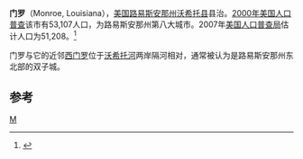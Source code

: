 {{otheruses|门罗}}
{{Infobox settlement
| name                            = Monroe, Louisiana
| native_name                     = 
| native_name_lang                = <!-- ISO 639-2 code e.g. "fr" for French. If more than one, use {{lang}} instead -->
| settlement_type                 = [[路易斯安那州城镇列表|城镇]]
| image_skyline                   = Francis Towers.jpg
| imagesize                       = 
| image_alt                       = 
| image_caption                   = Francis Tower
| image_flag                      = 
| flag_alt                        = 
| image_seal                      = 
| seal_size                       = 
| seal_alt                        = 
| nickname                        = Twin Cities of Northeast Louisiana
| motto                           = "One City, One Future"
| image_map                       = File:Ouachita Parish Louisiana Incorporated and Unincorporated areas Monroe Highlighted.svg
| map_alt                         = 
| map_caption                     = Location of Monroe in Ouachita Parish, Louisiana.
| pushpin_map                     = 
| pushpin_label                   = 
| pushpin_label_position          = 
| pushpin_map_alt                 = 
| pushpin_map_caption             = 
| coordinates                     = {{coord|32|30|34|N|92|07|06|W|display=inline,title}}
| coor_pinpoint                   = 
| coordinates_footnotes           = 
| subdivision_type                = 國家
| subdivision_name                = {{flag|United States}}
| subdivision_type1               = [[美国州份|州份]]
| subdivision_name1               = {{flag|Louisiana}}
| subdivision_type2               = [[路易斯安那州堂區列表|堂區]]
| subdivision_name2               = [[沃希托堂区_(路易斯安那州)|沃希托]]
| established_title               = Incorporated (town)
| established_date                = 1845年
| established_title1              = Incorporated (city)
| established_date1               = 1906年
| founder                         = 
| named_for                       = the steamboat ''James Monroe''
| seat_type                       = 
| seat                            = 
| government_footnotes            = 
| leader_party                    = [[無黨籍|I]]
| leader_title                    = [[市長|市長]]
| leader_name                     = Friday Ellis
| leader_title1                   = {{le|City council|City Council}}
| leader_name1                    = {{Collapsible list
| title                  = Members List
| frame_style            = border:none; padding: 0;
| title_style            = <!-- (optional) -->
| list_style             = text-align:left;display:none;
| 1 = President of the Council: Doug Harvey
| 2 = Clerk: Carolus Riley
| 3 = Dist 1: Doug Harvey
| 4 = Dist 2: Gretchen Ezernack
| 5 = Dist 3: Juanita G. Woods
| 6 = Dist 4: Carday Marshall
| 7 = Dist 5: Kema Dawson
| 8 = City Attorney: Angie Sturdivant
}}
| leader_title2                   = 
| leader_name2                    = {{Collapsible list
| title         = Members List
| frame_style   = border:none; padding: 0;
| title_style   = <!-- (optional) -->
| list_style    = text-align:left;display:none;
}}
| unit_pref                       = Imperial
| elevation_footnotes             = 
| elevation_ft                    = 72
| population_footnotes            = 
| population_total                = 48815
| population_as_of                = [[2010_United_States_Census|2010]]
| population_urban                = 62,238
| population_metro                = 170,053
| population_density_sq_mi        = 1595.40
| population_est                  = 47294
| pop_est_as_of                   = 2019
| population_demonym              = Monroeian
| population_note                 = Urban area includes Monroe-West Monroe
| timezone1                       = [[North_American_Central_Time_Zone|CST]]
| utc_offset1                     = −6
| timezone1_DST                   = [[North_American_Central_Time_Zone|CST]]
| utc_offset1_DST                 = −5
| postal_code_type                = [[美國郵區編號|郵區編號]]
| postal_code                     = 71201, 71202, 71203, 71207, 71208, 71209, 71210, 71211, 71212, 71213
| area_code_type                  = [[电话号码分类计划|電話區號]]
| area_code                       = 318
| website                         = [https://monroela.us/ City of Monroe]
| footnotes                       = 
| pop_est_footnotes               = <ref name="USCensusEst2019CenPopScriptOnlyDirtyFixDoNotUse">{{cite web|url=https://www.census.gov/programs-surveys/popest/data/tables.2019.html|date=May 24, 2020|title=Population and Housing Unit Estimates|publisher=United States Census Bureau|access-date=May 27, 2020|archive-date=2019-07-26|archive-url=https://web.archive.org/web/20190726235959/https://www.census.gov/programs-surveys/popest/data/tables.2019.html|dead-url=no}}</ref>
| population_density_km2          = 615.99
| blank_name                      = [[聯邦資訊處理標準|FIPS號碼]]
| blank_info                      = 22-51410
| area_footnotes                  = <ref name="CenPopGazetteer2019">{{cite web|title=2019 U.S. Gazetteer Files|url=https://www2.census.gov/geo/docs/maps-data/data/gazetteer/2019_Gazetteer/2019_gaz_place_22.txt|publisher=United States Census Bureau|access-date=July 25, 2020|archive-date=2021-03-21|archive-url=https://web.archive.org/web/20210321084644/https://www2.census.gov/geo/docs/maps-data/data/gazetteer/2019_Gazetteer/2019_gaz_place_22.txt|dead-url=no}}</ref>
| area_total_km2                  = 85.20
| area_total_sq_mi                = 32.90
| area_land_km2                   = 76.78
| area_water_km2                  = 8.42
| area_land_sq_mi                 = 29.64
| area_water_sq_mi                = 3.25
| official_name                   = 
}}
'''门罗'''（Monroe, Louisiana），[[美国|美国]][[路易斯安那州|路易斯安那州]][[沃希托县_(路易斯安那州)|沃希托县]]县治。[[2000年美国人口普查|2000年美国人口普查]]该市有53,107人口，为路易斯安那州第八大城市。2007年[[美国人口普查局|美国人口普查局]]估计人口为51,208。<ref>{{cite web | url = http://www.census.gov/popest/cities/tables/SUB-EST2007-04-22.csv | title = Table 4: Annual Estimates of the Population for Incorporated Places in Louisiana, Listed Alphabetically: April 1, 2000, to July 1, 2007 | work = 2007年人口普查 | publisher = [[美国人口普查局|美国人口普查局]], 人口分局 | date = 2010-01-21 | accessdate = 2010-01-21 | deadurl = yes | archiveurl = https://web.archive.org/web/20081218210706/http://www.census.gov/popest/cities/tables/SUB-EST2007-04-22.csv | archivedate = 2008年12月18日 }}</ref>

门罗与它的近邻[[西门罗_(路易斯安那州)|西门罗]]位于[[沃希托河|沃希托河]]两岸隔河相对，通常被认为是路易斯安那州东北部的双子城。

==参考==
{{Reflist}}

{{路易斯安那州}}

{{Authority control}}
[[Category:路易斯安那州城市|M]]